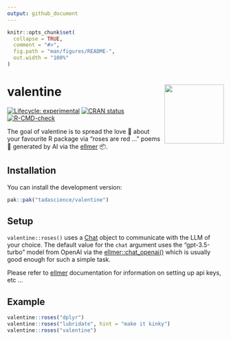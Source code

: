```yaml
---
output: github_document
---
```


<!-- README.md is generated from README.Rmd. Please edit that file -->

```r
knitr::opts_chunk$set(
  collapse = TRUE,
  comment = "#>",
  fig.path = "man/figures/README-",
  out.width = "100%"
)
```

# valentine <a href="https://valentine.tada.science"><img src="man/figures/logo.png" align="right" height="138" /></a>

<!-- badges: start -->
[![Lifecycle: experimental](https://img.shields.io/badge/lifecycle-experimental-orange.svg)](https://lifecycle.r-lib.org/articles/stages.html#experimental)
[![CRAN status](https://www.r-pkg.org/badges/version/valentine)](https://CRAN.R-project.org/package=valentine)
[![R-CMD-check](https://github.com/tadascience/valentine/actions/workflows/R-CMD-check.yaml/badge.svg)](https://github.com/tadascience/valentine/actions/workflows/R-CMD-check.yaml)
<!-- badges: end -->

The goal of valentine is to spread the love 💛 about your 
favourite R package via "roses are red ... " poems 🌹 generated
by AI via the [ellmer](https://ellmer.tidyverse.org/) 📦. 

## Installation

You can install the development version:

``` r
pak::pak("tadascience/valentine")
```

## Setup

`valentine::roses()` uses a [Chat](https://ellmer.tidyverse.org/reference/Chat.html)
object to communicate with the LLM of your choice. The default 
value for the `chat` argument uses the "gpt-3.5-turbo" model from OpenAI via the 
[ellmer::chat_openai()](https://ellmer.tidyverse.org/reference/chat_openai.html)
which is usually good enough for such a simple task. 

Please refer to [ellmer](https://ellmer.tidyverse.org/index.html) documentation
for information on setting up api keys, etc ... 

## Example

```r
valentine::roses("dplyr")
valentine::roses("lubridate", hint = "make it kinky")
valentine::roses("valentine")
```
